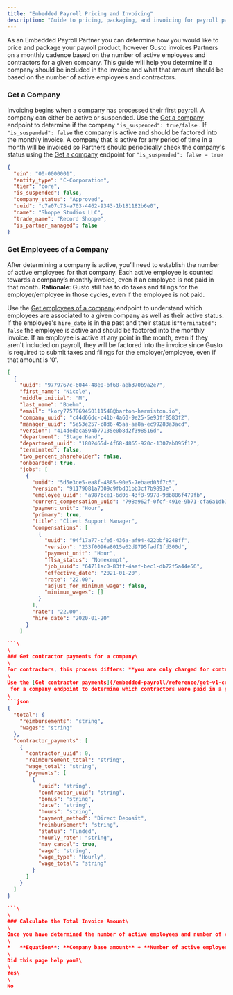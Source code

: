 ```yaml
---
title: "Embedded Payroll Pricing and Invoicing"
description: "Guide to pricing, packaging, and invoicing for payroll partners"
---
```

As an Embedded Payroll Partner you can determine how you would like to price and package your payroll product, however Gusto invoices Partners on a monthly cadence based on the number of active employees and contractors for a given company. This guide will help you determine if a company should be included in the invoice and what that amount should be based on the number of active employees and contractors.

### Get a Company

Invoicing begins when a company has processed their first payroll. A company can either be active or suspended. Use the [Get a company](/embedded-payroll/reference/get-v1-companies)
 endpoint to determine if the company `"is_suspended": true/false` . If `"is_suspended": false` the company is active and should be factored into the monthly invoice. A company that is active for any period of time in a month will be invoiced so Partners should periodically check the company's status using the [Get a company](/embedded-payroll/reference/get-v1-companies)
 endpoint for `"is_suspended": false → true`

```json
{
  "ein": "00-0000001",
  "entity_type": "C-Corporation",
  "tier": "core",
  "is_suspended": false,
  "company_status": "Approved",
  "uuid": "c7a07c73-a703-4462-9343-1b181182b6e0",
  "name": "Shoppe Studios LLC",
  "trade_name": "Record Shoppe",
  "is_partner_managed": false
}
```

### Get Employees of a Company

After determining a company is active, you’ll need to establish the number of active employees for that company. Each active employee is counted towards a company’s monthly invoice, even if an employee is not paid in that month. **Rationale**: Gusto still has to do taxes and filings for the employer/employee in those cycles, even if the employee is not paid.

Use the [Get employees of a company](/embedded-payroll/reference/get-v1-companies-company_id-employees)
 endpoint to understand which employees are associated to a given company as well as their active status. If the employee's `hire_date` is in the past and their status is`"terminated": false` the employee is active and should be factored into the monthly invoice. If an employee is active at any point in the month, even if they aren't included on payroll, they will be factored into the invoice since Gusto is required to submit taxes and filings for the employer/employee, even if that amount is '0'.

```json
[
  {
    "uuid": "9779767c-6044-48e0-bf68-aeb370b9a2e7",
    "first_name": "Nicole",
    "middle_initial": "M",
    "last_name": "Boehm",
    "email": "kory7757869450111548@barton-hermiston.io",
    "company_uuid": "c44d66dc-c41b-4a60-9e25-5e93ff8583f2",
    "manager_uuid": "5e53e257-c8d6-45aa-aa8a-ec99283a3acd",
    "version": "414dedaca594b77135e0b8d2f398516d",
    "department": "Stage Hand",
    "department_uuid": "1802465d-4f68-4865-920c-1307ab095f12",
    "terminated": false,
    "two_percent_shareholder": false,
    "onboarded": true,
    "jobs": [
      {
        "uuid": "5d5e3ce5-ea8f-4885-90e5-7ebaed03f7c5",
        "version": "91179081a7309c9fbd31bb3cf7b9893e",
        "employee_uuid": "a987bce1-6d06-43f8-9978-9db886f479fb",
        "current_compensation_uuid": "798a962f-0fcf-491e-9b71-cfa6a1db114f",
        "payment_unit": "Hour",
        "primary": true,
        "title": "Client Support Manager",
        "compensations": [
          {
            "uuid": "94f17a77-cfe5-436a-af94-422bbf8248ff",
            "version": "233f0096a8015e62d9795fadf1fd300d",
            "payment_unit": "Hour",
            "flsa_status": "Nonexempt",
            "job_uuid": "64711ac0-83ff-4aaf-bec1-db72f5a44e56",
            "effective_date": "2021-01-20",
            "rate": "22.00",
            "adjust_for_minimum_wage": false,
            "minimum_wages": []
          }
        ],
        "rate": "22.00",
        "hire_date": "2020-01-20"
      }
    ]

```\
\
### Get contractor payments for a company\
\
For contractors, this process differs: **you are only charged for contractors in the month that a payment is made for those contractors.**\
\
Use the [Get contractor payments](/embedded-payroll/reference/get-v1-companies-company_id-contractor_payments)\
 for a company endpoint to determine which contractors were paid in a given month. Each `contractor_uuid` should be factored into the monthly invoice. You can include `start_date` and `end_date` query params to only show contractor payments for a given month.\
\
```json
{  
  "total": {  
    "reimbursements": "string",  
    "wages": "string"  
  },  
  "contractor_payments": [  
    {  
      "contractor_uuid": 0,  
      "reimbursement_total": "string",  
      "wage_total": "string",  
      "payments": [  
        {  
          "uuid": "string",  
          "contractor_uuid": "string",  
          "bonus": "string",  
          "date": "string",  
          "hours": "string",  
          "payment_method": "Direct Deposit",  
          "reimbursement": "string",  
          "status": "Funded",  
          "hourly_rate": "string",  
          "may_cancel": true,  
          "wage": "string",  
          "wage_type": "Hourly",  
          "wage_total": "string"  
        }  
      ]  
    }  
  ]  
}

```\
\
### Calculate the Total Invoice Amount\
\
Once you have determined the number of active employees and number of contractors paid in a month for an active company, you can add these values together to determine the total monthly invoice.\
\
*   **Equation**: **Company base amount** + **Number of active employees** + **Number of paid contractors** = **Total monthly invoice**\
\
Did this page help you?\
\
Yes\
\
No